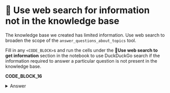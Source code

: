 # 🦸 Use web search for information not in the knowledge base

The knowledge base we created has limited information. Use web search to broaden the scope of the `answer_questions_about_topics` tool.

Fill in any `<CODE_BLOCK>`s and run the cells under the **🦸Use web search to get information** section in the notebook to use DuckDuckGo search if the information required to answer a particular question is not present in the knowledge base.

**CODE_BLOCK_16**

<details>
<summary>Answer</summary>
<div>
```python
context = vector_store.similarity_search_with_score(query=query)
context = [doc for doc, score in context if score > 0.8]
if len(context) == 0:
    search = DuckDuckGoSearchRun()
    result = search.run(query)
    context = [Document(page_content=result)]
return context
```
</div>
</details>